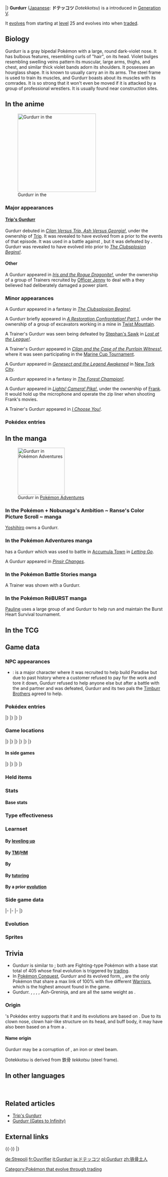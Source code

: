 {{PokémonPrevNext/Head|type=Fighting}}
{{PokémonPrevNext/Pokémon|type=Fighting|prevnum=532|prev=Timburr|nextnum=534|next=Conkeldurr|roundleft=tl|roundright=tr}}
{{PokémonPrevNext/Disambig|species=Gurdurr}}
|}
{{Pokémon Infobox
|name=Gurdurr
|jname=ドテッコツ
|tmname=Dotekkotsu
|category=Muscular
|typebox=1
|type1=Fighting
|abilityn=d
|ability1=Guts
|ability2=Sheer Force
|abilityd=Iron Fist
|ndex=533
|udex=039
|u2dex=074
|karea=Mountain
|kdex=094
|height-ftin=3'11"
|height-m=1.2
|weight-lbs=88.2
|weight-kg=40.0
|egggroupn=1
|egggroup1=Human-Like
|eggcycles=20
|expyield=142
|lv100exp=1,059,860
|gendercode=63
|color=Gray
|catchrate=90
|evtotal=2
|evat=2
|body=12
|pokefordex=gurdurr
|generation=5
|friendship=70
}}
'''Gurdurr''' ([[List of Japanese Pokémon names|Japanese]]: '''ドテッコツ''' ''Dotekkotsu'') is a {{type|Fighting}} {{OBP|Pokémon|species}} introduced in [[Generation V]].

It [[Evolution|evolves]] from {{p|Timburr}} starting at [[level]] 25 and evolves into {{p|Conkeldurr}} when [[trade]]d.

==Biology==
Gurdurr is a gray bipedal Pokémon with a large, round dark-violet nose. It has bulbous features, resembling curls of "hair", on its head. Violet bulges resembling swelling veins pattern its muscular, large arms, thighs, and chest, and similar thick violet bands adorn its shoulders. It possesses an hourglass shape. It is known to usually carry an {{wp|I-beam}} {{wp|girder}} in its arms. The steel frame is used to train its muscles, and Gurdurr boasts about its muscles with its comrades. It is so strong that it won't even be moved if it is attacked by a group of professional wrestlers. It is usually found near construction sites.

==In the anime==
[[File:Frank Gurdurr.png|thumb|left|250px|Gurdurr in the {{pkmn|anime}}]]
===Major appearances===
====[[Trip's Gurdurr]]====
Gurdurr debuted in ''[[BW040|Cilan Versus Trip, Ash Versus Georgia!]]'', under the ownership of [[Trip]]. It was revealed to have evolved from a {{p|Timburr}} prior to the events of that episode. It was used in a battle against {{an|Cilan}}, but it was defeated by {{TP|Cilan|Dwebble}}. Gurdurr was revealed to have evolved into {{TP|Trip|Conkeldurr}} prior to ''[[BW070|The Clubsplosion Begins!]]''.

====Other====
A Gurdurr appeared in ''[[BW089|Iris and the Rogue Dragonite!]]'', under the ownership of a group of Trainers recruited by [[Officer Jenny]] to deal with a {{TP|Iris|Dragonite}} they believed had deliberately damaged a power plant.

===Minor appearances===
A Gurdurr appeared in a fantasy in ''[[BW070|The Clubsplosion Begins!]]''.

A Gurdurr briefly appeared in ''[[BW075|A Restoration Confrontation! Part 1]]'', under the ownership of a group of excavators working in a mine in [[Twist Mountain]].

A Trainer's Gurdurr was seen being defeated by [[Stephan's Sawk]] in ''[[BW105|Lost at the League!]]''.

A Trainer's Gurdurr appeared in ''[[BW125|Cilan and the Case of the Purrloin Witness!]]'', where it was seen participating in the [[Marine Cup Tournament]].

A Gurdurr appeared in ''[[M16|Genesect and the Legend Awakened]]'' in [[New Tork City]].

A Gurdurr appeared in a fantasy in ''[[XY035|The Forest Champion!]]''.

A Gurdurr appeared in ''[[XY078|Lights! Camera! Pika!]]'', under the ownership of [[Frank]]. It would hold up the microphone and operate the zip liner when shooting Frank's movies.

A Trainer's Gurdurr appeared in ''[[M20|I Choose You!]]''.

===Pokédex entries===
{{Animedexheader|Unova}}
{{Animedexbody|BW040|Gurdurr|Ash's Pokédex|Gurdurr, the Muscular Pokémon and the evolved form of Timburr. Gurdurr trains its muscles by carrying a steel beam. With its amazing strength, even professional wrestlers can't move it.}}
{{Animedexfooter/Pokémon|''Best Wishes''|Unova}}

==In the manga==
[[File:N Gurdurr Adventures.png|thumb|150px|Gurdurr in [[Pokémon Adventures]]]]
===In the Pokémon + Nobunaga's Ambition ~ Ranse's Color Picture Scroll ~ manga===
[[Yoshihiro]] owns a Gurdurr.

===In the Pokémon Adventures manga===
{{adv|N}} has a Gurdurr which was used to battle {{adv|Black}} in [[Accumula Town]] in ''[[PS467|Letting Go]]''.

A Gurdurr appeared in ''[[PAXY30|Pinsir Changes]]''.

===In the Pokémon Battle Stories manga===
A Trainer was shown with a Gurdurr.

===In the Pokémon RéBURST manga===
[[Pauline]] uses a large group of {{p|Timburr}} and Gurdurr to help run and maintain the Burst Heart Survival tournament.

==In the TCG==
{{main|Gurdurr (TCG)}}

==Game data==
===NPC appearances===
* {{g|Mystery Dungeon: Gates to Infinity}}: {{mdc|Gurdurr|gti}} is a major character where it was recruited to help build Paradise but due to past history where a customer refused to pay for the work and tore it down, Gurdurr refused to help anyone else but after a battle with the {{player}} and partner and was defeated, Gurdurr and its two pals the [[Timburr Brothers]] agreed to help.

===Pokédex entries===
{{Dex/Header|type=Fighting}}
{{Dex/NA|gen=V}}
{{Dex/Gen|gen=V}}
{{Dex/Entry1|v=Black|t=FFF|entry=This Pokémon is so muscular and strongly built that even a group of wrestlers could not make it budge an inch.}}
{{Dex/Entry1|v=White|entry=They strengthen their bodies by carrying steel beams. They show off their big muscles to their friends.}}
{{Dex/Entry2|v=Black 2|v2=White 2|t=FFF|entry=With strengthened bodies, they skillfully wield steel beams to take down buildings.}}
|}
|}
{{Dex/Gen|gen=VI}}
{{Dex/Entry1|v=X|t=FFF|entry=With strengthened bodies, they skillfully wield steel beams to take down buildings.}}
{{Dex/Entry1|v=Y|entry=This Pokémon is so muscular and strongly built that even a group of wrestlers could not make it budge an inch.}}
{{Dex/Entry1|v=Omega Ruby|t=FFF|entry=With strengthened bodies, they skillfully wield steel beams to take down buildings.}}
{{Dex/Entry1|v=Alpha Sapphire|t=FFF|entry=This Pokémon is so muscular and strongly built that even a group of wrestlers could not make it budge an inch.}}
|}
|}
{{Dex/Footer}}

===Game locations===
{{Availability/Header|type=Fighting}}
{{Availability/NA|gen=V}}
{{Availability/Gen|gen=V}}
{{Availability/Entry2|v=Black|v2=White|t=FFF|area=[[Twist Mountain]]}}
{{Availability/Entry2|v=Black 2|v2=White 2|t=FFF|area=[[Relic Passage]], [[Twist Mountain]], [[Pinwheel Forest]], {{OBP|Victory Road|Black 2 and White 2}}}}
{{Availability/Entry1|v=Dream World|color={{dream color}}|area={{Dwa|Dream Park}}{{tt|*|Only obtainable when using an account connected to Pokémon Black 2 or White 2}}}}
|}
|}
{{Availability/Gen|gen=VI}}
{{Availability/Entry2|v=X|v2=Y|t=FFF|area={{rt|18|Kalos}} and {{kal|Victory Road}} (Cave)}}
{{Availability/Entry2|v=Omega Ruby|v2=Alpha Sapphire|t=FFF|t2=FFF|area=[[Evolution|Evolve]] {{p|Timburr}}}}
|}
|}
{{Availability/Gen|gen=VII}}
{{Availability/Entry2|v=Sun|v2=Moon|area=[[Evolution|Evolve]] {{p|Timburr}}}}
{{Availability/Entry2/None|v=Ultra Sun|v2=Ultra Moon}}
|}
|}
{{Availability/Footer}}

====In side games====
{{Availability/Header|type=Fighting}}
{{Availability/NA|gen=V}}
{{Availability/Gen|gen=V}}
{{Availability/Entry1|1|v=Rumble Blast|color={{fire color}}|area=Canyon: [[Volcanic Slope]]}}
{{Availability/Entry1|1|v=PokéPark 2|link=PokéPark 2: Wonders Beyond|color={{grass color}}|area=[[Tech Area]]}}
{{Availability/Entry1|1|v=Conquest|color={{silver color}}|area=[[Pugilis]]}}
{{Availability/Entry1|1|v=MD GTI|link=Pokémon Mystery Dungeon: Gates to Infinity|color={{silver color}}|area=[[Silent Tundra]] (Golden Chamber), [[Dreamy Island]] (Golden Chamber), [[Moonlit Forest]] (1F-28F), [[Rusty Mountain]] (Mapless Street), Magnagate dungeons}}
{{Availability/Entry1|1|v=Rumble U|color={{fire color}}|area=[[Adventure Area#Unexpected Land|Adventure Area: Unexpected Land]], [[Melodious Woodland#A Lively Concert|Melodious Woodland: A Lively Concert]]}}
|}
|}
{{Availability/Gen|gen=VI}}
{{Availability/Entry1|1|v=Battle Trozei|color={{defense color}}|area=[[Colossal Forest#Stage 4|Colossal Forest: Stage 4]]}}
{{Availability/Entry1|1|v=Shuffle|color={{beauty color}}|area=[[Pedra Valley|Pedra Valley: Stage 186]]<br>[[Prasino Woods|Prasino Woods: Stage 585]]}}
{{Availability/Entry1|1|v=Rumble World|color={{fire color}}|area=[[Diamond Crater#Rock Chasm|Diamond Crater: Rock Chasm]] <small>(All Areas)</small>, [[Plasma Tundra#Endless Cave|Plasma Tundra: Endless Cave]] <small>(All Areas)</small>}}
|}
|}
{{Availability/Footer}}

===Held items===

===Stats===
====Base stats====
{{BaseStats
|type=Fighting
|HP=85
|Attack=105
|Defense=85
|SpAtk=40
|SpDef=50
|Speed=40}}

===Type effectiveness===
{{TypeEffectiveness
|type1=Fighting
|Normal=100
|Fighting=100
|Flying=200
|Poison=100
|Ground=100
|Rock=50
|Bug=50
|Ghost=100
|Steel=100
|Fire=100
|Water=100
|Grass=100
|Electric=100
|Psychic=200
|Ice=100
|Dragon=100
|Dark=50
|Fairy=200}}

===Learnset===
====By [[Level|leveling up]]====
{{learnlist/levelh/7|Gurdurr|Fighting|Fighting|5}}
{{learnlist/level7|1|Pound|Normal|Physical|40|100|35}}
{{learnlist/level7|1|Leer|Normal|Status|&mdash;|100|30}}
{{learnlist/level7|1|Focus Energy|Normal|Status|&mdash;|&mdash;|30}}
{{learnlist/level7|1|Bide|Normal|Physical|&mdash;|&mdash;|10}}
{{learnlist/level7|4|Focus Energy|Normal|Status|&mdash;|&mdash;|30}}
{{learnlist/level7|8|Bide|Normal|Physical|&mdash;|&mdash;|10}}
{{learnlist/level7|12|Low Kick|Fighting|Physical|&mdash;|100|20||'''}}
{{learnlist/level7|16|Rock Throw|Rock|Physical|50|90|15}}
{{learnlist/level7|20|Wake-Up Slap|Fighting|Physical|70|100|10||'''}}
{{learnlist/level7|24|Chip Away|Normal|Physical|70|100|20}}
{{learnlist/level7|29|Bulk Up|Fighting|Status|&mdash;|&mdash;|20}}
{{learnlist/level7|33|Rock Slide|Rock|Physical|75|90|10}}
{{learnlist/level7|37|Dynamic Punch|Fighting|Physical|100|50|5||'''}}
{{learnlist/level7|41|Scary Face|Normal|Status|&mdash;|100|10}}
{{learnlist/level7|45|Hammer Arm|Fighting|Physical|100|90|10||'''}}
{{learnlist/level7|49|Stone Edge|Rock|Physical|100|80|5}}
{{learnlist/level7|53|Focus Punch|Fighting|Physical|150|100|20||'''}}
{{learnlist/level7|57|Superpower|Fighting|Physical|120|100|5||'''}}
{{learnlist/levelf/7|Gurdurr|Fighting|Fighting|5}}

====By [[TM]]/[[HM]]====
{{learnlist/tmh/7|Gurdurr|Fighting|Fighting|5}}
{{learnlist/tm7|TM01|Work Up|Normal|Status|&mdash;|&mdash;|30}}
{{learnlist/tm7|TM06|Toxic|Poison|Status|&mdash;|90|10}}
{{learnlist/tm7|TM08|Bulk Up|Fighting|Status|&mdash;|&mdash;|20}}
{{learnlist/tm7|TM10|Hidden Power|Normal|Special|60|100|15}}
{{learnlist/tm7|TM11|Sunny Day|Fire|Status|&mdash;|&mdash;|5}}
{{learnlist/tm7|TM12|Taunt|Dark|Status|&mdash;|100|20}}
{{learnlist/tm7|TM17|Protect|Normal|Status|&mdash;|&mdash;|10}}
{{learnlist/tm7|TM18|Rain Dance|Water|Status|&mdash;|&mdash;|5}}
{{learnlist/tm7|TM21|Frustration|Normal|Physical|&mdash;|100|20}}
{{learnlist/tm7|TM23|Smack Down|Rock|Physical|50|100|15}}
{{learnlist/tm7|TM27|Return|Normal|Physical|&mdash;|100|20}}
{{learnlist/tm7|TM31|Brick Break|Fighting|Physical|75|100|15||'''}}
{{learnlist/tm7|TM32|Double Team|Normal|Status|&mdash;|&mdash;|15}}
{{learnlist/tm7|TM39|Rock Tomb|Rock|Physical|60|95|15}}
{{learnlist/tm7|TM42|Facade|Normal|Physical|70|100|20}}
{{learnlist/tm7|TM44|Rest|Psychic|Status|&mdash;|&mdash;|10}}
{{learnlist/tm7|TM45|Attract|Normal|Status|&mdash;|100|15}}
{{learnlist/tm7|TM47|Low Sweep|Fighting|Physical|65|100|20||'''}}
{{learnlist/tm7|TM48|Round|Normal|Special|60|100|15}}
{{learnlist/tm7|TM52|Focus Blast|Fighting|Special|120|70|5||'''}}
{{learnlist/tm7|TM56|Fling|Dark|Physical|&mdash;|100|10}}
{{learnlist/tm7|TM59|Brutal Swing|Dark|Physical|60|100|20}}
{{learnlist/tm7|TM66|Payback|Dark|Physical|50|100|10}}
{{learnlist/tm7|TM71|Stone Edge|Rock|Physical|100|80|5}}
{{learnlist/tm7|TM80|Rock Slide|Rock|Physical|75|90|10}}
{{learnlist/tm7|TM84|Poison Jab|Poison|Physical|80|100|20}}
{{learnlist/tm7|TM86|Grass Knot|Grass|Special|&mdash;|100|20}}
{{learnlist/tm7|TM87|Swagger|Normal|Status|&mdash;|85|15}}
{{learnlist/tm7|TM88|Sleep Talk|Normal|Status|&mdash;|&mdash;|10}}
{{learnlist/tm7|TM90|Substitute|Normal|Status|&mdash;|&mdash;|10}}
{{learnlist/tm7|TM100|Confide|Normal|Status|&mdash;|&mdash;|20}}
{{learnlist/tmf/7|Gurdurr|Fighting|Fighting|5}}

====By {{pkmn|breeding}}====
{{learnlist/breedh/7|Gurdurr|Fighting|Fighting|5}}
{{learnlist/breed7|{{MSP|107|Hitmonchan}}{{MSP|674|Pancham}}{{MSP|675|Pangoro}}|Comet Punch|Normal|Physical|18|85|15}}
{{learnlist/breed7|{{MSP|107|Hitmonchan}}{{MSP|237|Hitmontop}}{{MSP|307|Meditite}}{{MSP|308|Medicham}}{{MSP|448|Lucario}}{{MSP|539|Sawk}}|Counter|Fighting|Physical|&mdash;|100|20}}
{{learnlist/breed7|{{MSP|107|Hitmonchan}}{{MSP|237|Hitmontop}}{{MSP|302|Sableye}}{{MSP|307|Meditite}}{{MSP|308|Medicham}}{{MSP|619|Mienfoo}}<br>{{MSP|620|Mienshao}}{{MSP|701|Hawlucha}}|Detect|Fighting|Status|&mdash;|&mdash;|5}}
{{learnlist/breed7|{{MSP|619|Mienfoo}}{{MSP|620|Mienshao}}|Drain Punch|Fighting|Physical|75|100|10||'''}}
{{learnlist/breed7|{{MSP|106|Hitmonlee}}{{MSP|296|Makuhita}}{{MSP|297|Hariyama}}{{MSP|307|Meditite}}{{MSP|308|Medicham}}{{MSP|427|Buneary}}<br>{{MSP|428|Lopunny}}{{MSP|538|Throh}}{{MSP|539|Sawk}}|Endure|Normal|Status|&mdash;|&mdash;|10}}
{{learnlist/breed7|{{MSP|296|Makuhita}}{{MSP|297|Hariyama}}{{MSP|307|Meditite}}{{MSP|308|Medicham}}{{MSP|619|Mienfoo}}{{MSP|620|Mienshao}}|Force Palm|Fighting|Physical|60|100|10||'''}}
{{learnlist/breed7|{{MSP|066|Machop}}{{MSP|067|Machoke}}{{MSP|068|Machamp}}{{MSP|106|Hitmonlee}}{{MSP|302|Sableye}}{{MSP|427|Buneary}}<br>{{MSP|428|Lopunny}}{{MSP|448|Lucario}}|Foresight|Normal|Status|&mdash;|&mdash;|40}}
{{learnlist/breed7|{{MSP|107|Hitmonchan}}{{MSP|391|Monferno}}{{MSP|392|Infernape}}|Mach Punch|Fighting|Physical|40|100|30||'''}}
{{learnlist/breed7|{{MSP|448|Lucario}}|Power-Up Punch|Fighting|Physical|40|100|20|{{sup/7|USUM}}|'''}}
{{learnlist/breed7|{{MSP|106|Hitmonlee}}{{MSP|296|Makuhita}}{{MSP|297|Hariyama}}{{MSP|307|Meditite}}{{MSP|308|Medicham}}{{MSP|538|Throh}}<br>{{MSP|539|Sawk}}{{MSP|619|Mienfoo}}{{MSP|620|Mienshao}}|Reversal|Fighting|Physical|&mdash;|100|15||'''}}
{{learnlist/breed7|{{MSP|296|Makuhita}}{{MSP|297|Hariyama}}|Smelling Salts|Normal|Physical|70|100|10}}
{{learnlist/breed7|{{MSP|068|Machamp}}{{MSP|106|Hitmonlee}}{{MSP|237|Hitmontop}}{{MSP|122|Mr. Mime}}{{MSP|538|Throh}}{{MSP|620|Mienshao}}|Wide Guard|Rock|Status|&mdash;|&mdash;|10}}
{{learnlist/breedf/7|Gurdurr|Fighting|Fighting|5}}

====By [[Move Tutor|tutoring]]====
{{learnlist/tutorh/7|Gurdurr|Fighting|Fighting|5}}
{{learnlist/tutor7|Block|Normal|Status|—|—|5|||no|yes}}
{{learnlist/tutor7|Drain Punch|Fighting|Physical|75|100|10||'''|no|yes}}
{{learnlist/tutor7|Fire Punch|Fire|Physical|75|100|15|||no|yes}}
{{learnlist/tutor7|Focus Punch|Fighting|Physical|150|100|20||'''|no|yes}}
{{learnlist/tutor7|Helping Hand|Normal|Status|—|—|20|||no|yes}}
{{learnlist/tutor7|Ice Punch|Ice|Physical|75|100|15|||no|yes}}
{{learnlist/tutor7|Knock Off|Dark|Physical|65|100|20|||no|yes}}
{{learnlist/tutor7|Low Kick|Fighting|Physical|—|100|20||'''|no|yes}}
{{learnlist/tutor7|Snore|Normal|Special|50|100|15|||no|yes}}
{{learnlist/tutor7|Superpower|Fighting|Physical|120|100|5||'''|no|yes}}
{{learnlist/tutor7|Thunder Punch|Electric|Physical|75|100|15|||no|yes}}
{{learnlist/tutorf/7|Gurdurr|Fighting|Fighting|5}}

====By a prior [[evolution]]====
{{learnlist/prevoh/7|Gurdurr|Fighting|Fighting|5}}
{{learnlist/prevo7null}}
{{learnlist/prevof/7|Gurdurr|Fighting|Fighting|5}}

===Side game data===
{{Spindata/Head|type=Fighting}}
{{Spindata/RumbleBlast|col=6|type=Fighting
|att=3
|def=3
|speed=3
}}
|-
{{Spindata/PokéPark2|col=6|type=Fighting|ndex=533
|pad=He is studying a lot of things with {{p|Conkeldurr}}. He is earnest and hardworking. He cares for the {{p|Timburr}} in the [[Cove Area]] like his little brother.
}}
|-
{{Spindata/Conquest|col=6|type=Fighting|ndex=533
|HP=4
|atk=3
|def=2
|spd=2
|range=3
|move=Wake-Up Slap
|ability1=Thrust
|ability2=Guts
|ability3=Spirit
|evo=Evolves from {{p|Timburr}} when its Attack is 81 or higher<br>Evolves into {{p|Conkeldurr}} when it has a link of 60% or higher, after knocking out a [[Warrior]]'s Pokémon in a manner that allows recruitment |
|link={{DL|List of Pokémon Conquest characters|Koroku}}, {{DL|List of Pokémon Conquest characters|Seikai}}, {{DL|List of Pokémon Conquest characters|Takahisa}}, {{DL|List of Pokémon Conquest characters|Tokitaka}}, and '''[[Yoshihiro]]'''
}}
|-
{{Spindata/Battle Trozei|col=3|type=Fighting|ndex=533
|power=2
}}
{{Spindata/Shuffle|col=3|type=Fighting|ndex=533|num=222
|min=60
|max=105
|raisemaxlevel=5
|skill=Cloud Clear
|skilldesc=Clears away one black-cloud disruption without fail.
}}
|}

===Evolution===
{{evobox-3
|pictype=art
|type1=Fighting
|no1=532
|name1=Timburr
|type1-1=Fighting
|evo1={{bag|Rare Candy}}<br>{{color2|000|Level|Level 25}}
|no2=533
|name2=Gurdurr
|type1-2=Fighting
|evo2={{bag|Pal Pad}}<br>{{color2|000|Trade}}
|no3=534
|name3=Conkeldurr
|type1-3=Fighting}}

===Sprites===
{{Spritebox/Header|type=Fighting}}
{{Spritebox/NA|gen=V}}
{{Spritebox/5|ndex=533}}
{{Spritebox/6|ndex=533}}
{{Spritebox/7|ndex=533}}
{{Spritebox/Footer|533|Gurdurr}}

==Trivia==
* Gurdurr is similar to {{p|Machoke}}; both are Fighting-type Pokémon with a base stat total of 405 whose final evolution is triggered by [[trade|trading]].
* In [[Pokémon Conquest]], Gurdurr and its evolved form, {{p|Conkeldurr}}, are the only Pokémon that share a max link of 100% with five different [[Warrior]]s, which is the highest amount found in the game.
* Gurdurr. {{p|Sandshrew|Alolan Sandshrew}}, {{p|Clefable}}, {{p|Latias}}, {{p|Greninja}}, Ash-Greninja, and {{p|Minior|Minior (Meteor Form)}} are all the same weight as {{ga|Ethan}}.

===Origin===
{{p|Timburr}}'s Pokédex entry supports that it and its evolutions are based on {{wp|construction workers}}. Due to its clown nose, clown hair-like structure on its head, and buff body, it may have also been based on a {{wp|muscleman}} {{wp|carnie}} from a {{wp|Sideshow|carnival sideshow}}.

====Name origin====
Gurdurr may be a corruption of ''{{wp|girder}}'', an iron or steel beam.

Dotekkotsu is derived from 鉄骨 ''tekkotsu'' (steel frame).

==In other languages==
{{Other languages|type=Fighting|type2=Fighting
|ja=ドテッコツ ''Dotekkotsu''|jameaning=From {{tt|Δοκάρι ''dokári''|timber}}, {{tt|どっこい ''dokkoi''|heave-ho}}, and {{tt|鉄骨 ''tekkotsu''|steel frame}}
|de=Strepoli|demeaning=From ''{{wp|strut|Strebe}}'' and ''{{tt|Polier|construction foreman}}''
|fr=Ouvrifier|frmeaning=From ''{{tt|ouvrier|worker}}'' and ''{{tt|fier|proud}}''
|es=Gurdurr|esmeaning=Same as English name
|it=Gurdurr|itmeaning=Same as English name
|ko=토쇠골 ''Tosoegol''|komeaning=From {{tt|토 (討) ''to''|to hit, to strike}}, {{tt|쇠 ''soe''|steel}} and {{tt|골(骨) ''gol''|frame, bone}}
|zh_cmn=鐵骨土人 / 铁骨土人 ''Tiěgǔtǔrén''|zh_cmnmeaning=From {{tt|鐵骨 ''tiěgǔ''|steel frame}}, {{tt|土 ''tǔ''|earth, possibly taken from the ''do'' in the Japanese name}}, and possibly {{tt|工人 ''gōngrén''|worker}}.
|ru=Гурдурр ''Gurdurr''|rumeaning=Transcription of English name
}}
<br clear="left">

==Related articles==
* [[Trip's Gurdurr]]
* [[Gurdurr (Gates to Infinity)]]
<!--
==Notes==
<references />-->

==External links==

{{-}}
{{PokémonPrevNext/Head|type=Fighting}}
{{PokémonPrevNext/Pokémon|type=Fighting|prevnum=532|prev=Timburr|nextnum=534|next=Conkeldurr}}
|}
{{Project Pokédex notice}}

[[Category:Pokémon that evolve through trading]]

[[de:Strepoli]]
[[fr:Ouvrifier]]
[[it:Gurdurr]]
[[ja:ドテッコツ]]
[[pl:Gurdurr]]
[[zh:铁骨土人]]
